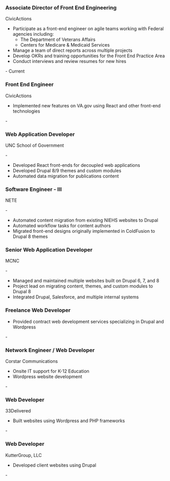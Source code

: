 
### Associate Director of Front End Engineering

<p><span className="org-name">CivicActions</span></p>

- Participate as a front-end engineer on agile teams working with Federal agencies including:
  - The Department of Veterans Affairs
  - Centers for Medicare & Medicaid Services
- Manage a team of direct reports across multiple projects
- Develop OKRs and training opportunities for the Front End Practice Area
- Conduct interviews and review resumes for new hires

<MonthYear year={2021} month={9} /> - Current

### Front End Engineer

<p><span className="org-name">CivicActions</span></p>

- Implemented new features on VA.gov using React and other front-end technologies

<MonthYear year={2021} month={9} /> - <MonthYear year={2022} month={1} />

### Web Application Developer

<p><span className="org-name">UNC School of Government</span></p>

<MonthYear year={2020} month={4} /> - <MonthYear year={2021} month={6} />

- Developed React front-ends for decoupled web applications
- Developed Drupal 8/9 themes and custom modules
- Automated data migration for publications content

### Software Engineer - III

<p><span className="org-name">NETE</span></p>

<MonthYear year={2019} month={4} /> - <MonthYear year={2020} month={3} />

- Automated content migration from existing NIEHS websites to Drupal
- Automated workflow tasks for content authors
- Migrated front-end designs originally implemented in ColdFusion to Drupal 8 themes

### Senior Web Application Developer

<p><span className="org-name">MCNC</span></p>

<MonthYear year={2012} month={7} /> - <MonthYear year={2019} month={4} />

- Managed and maintained multiple websites built on Drupal 6, 7, and 8
- Project lead on migrating content, themes, and custom modules to Drupal 8
- Integrated Drupal, Salesforce, and multiple internal systems

<div class="exclude-print">
  <h3>Freelance Web Developer</h3>
  <ul>
    <li>Provided contract web development services specializing in Drupal and Wordpress</li>
  </ul>
  <MonthYear year={2011} month={3} /> - <MonthYear year={2012} month={7} />

  <h3>Network Engineer / Web Developer</h3>
  <p><span className="org-name">Corstar Communications</span></p>
  <ul>
    <li>Onsite IT support for K-12 Education</li>
    <li>Wordpress website development</li>
  </ul>
  <MonthYear year={2011} month={8} /> - <MonthYear year={2012} month={5} />

  <h3>Web Developer</h3>
  <p><span className="org-name">33Delivered</span></p>
  <ul>
    <li>Built websites using Wordpress and PHP frameworks</li>
  </ul>
  <MonthYear year={2009} month={10} /> - <MonthYear year={2011} month={3} />

  <h3>Web Developer</h3>
  <p><span className="org-name">KutterGroup, LLC</span></p>
  <ul>
    <li>Developed client websites using Drupal</li>
  </ul>
  <MonthYear year={2008} month={9} /> - <MonthYear year={2009} month={10} />
</div>
